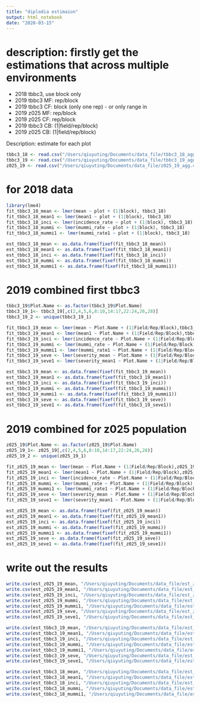```yaml
---
title: "diplodia estimaion"
output: html_notebook
date: "2020-03-15"
---
```


# description: firstly get the estimations that across multiple environments
* 2018 tbbc3, use block only
* 2019 tbbc3 MF: rep/block
* 2019 tbbc3 CF: block (only one rep) - or only range in
*	2019 z025 MF: rep/block
* 2019 z025 CF: rep/block
* 2019 tbbc3 CB: (1|field/rep/block)
* 2019 z025 CB:  (1|field/rep/block)

Description: estimate for each plot 
```r
tbbc3_18 <- read.csv("/Users/qiuyuting/Documents/data_file/tbbc3_18_agg.csv", header = TRUE)
tbbc3_19 <- read.csv("/Users/qiuyuting/Documents/data_file/tbbc3_19_agg.csv", header = TRUE)
z025_19 <- read.csv("/Users/qiuyuting/Documents/data_file/z025_19_agg.csv", header = TRUE)
```


# for 2018 data
```r
library(lme4)
fit_tbbc3_18_mean <- lmer(mean ~ plot + (1|block), tbbc3_18)
fit_tbbc3_18_mean1 <- lmer(mean1 ~ plot + (1|block), tbbc3_18)
fit_tbbc3_18_inci <- lmer(incidence_rate ~ plot + (1|block), tbbc3_18)
fit_tbbc3_18_mummi <- lmer(mummi_rate ~ plot + (1|block), tbbc3_18)
fit_tbbc3_18_mummi1 <- lmer(mummi_rate1 ~ plot + (1|block), tbbc3_18)

est_tbbc3_18_mean <- as.data.frame(fixef(fit_tbbc3_18_mean))
est_tbbc3_18_mean1 <- as.data.frame(fixef(fit_tbbc3_18_mean1))
est_tbbc3_18_inci <- as.data.frame(fixef(fit_tbbc3_18_inci))
est_tbbc3_18_mummi <- as.data.frame(fixef(fit_tbbc3_18_mummi))
est_tbbc3_18_mummi1 <- as.data.frame(fixef(fit_tbbc3_18_mummi1))
```

# 2019 combined first tbbc3
```r
tbbc3_19$Plot.Name <- as.factor(tbbc3_19$Plot.Name)
tbbc3_19_1<- tbbc3_19[,c(2,4,5,6,8:10,14:17,22:24,26,28)]
tbbc3_19_2 <- unique(tbbc3_19_1)

fit_tbbc3_19_mean <- lmer(mean ~ Plot.Name + (1|Field/Rep/Block),tbbc3_19_2)
fit_tbbc3_19_mean1 <- lmer(mean1 ~ Plot.Name + (1|Field/Rep/Block),tbbc3_19_2)
fit_tbbc3_19_inci <- lmer(incidence_rate ~ Plot.Name + (1|Field/Rep/Block),tbbc3_19_2)
fit_tbbc3_19_mummi <- lmer(mummi_rate ~ Plot.Name + (1|Field/Rep/Block),tbbc3_19_2)
fit_tbbc3_19_mummi1 <- lmer(mummi_rate1 ~ Plot.Name + (1|Field/Rep/Block),tbbc3_19_2)
fit_tbbc3_19_seve <- lmer(severity_mean ~ Plot.Name + (1|Field/Rep/Block),tbbc3_19_2) 
fit_tbbc3_19_seve1 <- lmer(severity_mean1 ~ Plot.Name + (1|Field/Rep/Block),tbbc3_19_2)

est_tbbc3_19_mean <- as.data.frame(fixef(fit_tbbc3_19_mean))
est_tbbc3_19_mean1 <- as.data.frame(fixef(fit_tbbc3_19_mean1))
est_tbbc3_19_inci <- as.data.frame(fixef(fit_tbbc3_19_inci))
est_tbbc3_19_mummi <- as.data.frame(fixef(fit_tbbc3_19_mummi))
est_tbbc3_19_mummi1 <- as.data.frame(fixef(fit_tbbc3_19_mummi1))
est_tbbc3_19_seve <- as.data.frame(fixef(fit_tbbc3_19_seve))
est_tbbc3_19_seve1 <- as.data.frame(fixef(fit_tbbc3_19_seve1))
```

# 2019 combined for z025 population
```r
z025_19$Plot.Name <- as.factor(z025_19$Plot.Name)
z025_19_1<- z025_19[,c(2,4,5,6,8:10,14:17,22:24,26,28)]
z025_19_2 <- unique(z025_19_1)

fit_z025_19_mean <- lmer(mean ~ Plot.Name + (1|Field/Rep/Block),z025_19_2)
fit_z025_19_mean1 <- lmer(mean1 ~ Plot.Name + (1|Field/Rep/Block),z025_19_2) 
fit_z025_19_inci <- lmer(incidence_rate ~ Plot.Name + (1|Field/Rep/Block),z025_19_2)
fit_z025_19_mummi <- lmer(mummi_rate ~ Plot.Name + (1|Field/Rep/Block),z025_19_2) 
fit_z025_19_mummi1 <- lmer(mummi_rate1 ~ Plot.Name + (1|Field/Rep/Block),z025_19_2)  
fit_z025_19_seve <- lmer(severity_mean ~ Plot.Name + (1|Field/Rep/Block),z025_19_2) 
fit_z025_19_seve1 <- lmer(severity_mean1 ~ Plot.Name + (1|Field/Rep/Block),z025_19_2)

est_z025_19_mean <- as.data.frame(fixef(fit_z025_19_mean))
est_z025_19_mean1 <- as.data.frame(fixef(fit_z025_19_mean1))
est_z025_19_inci <- as.data.frame(fixef(fit_z025_19_inci))
est_z025_19_mummi <- as.data.frame(fixef(fit_z025_19_mummi))
est_z025_19_mummi1 <- as.data.frame(fixef(fit_z025_19_mummi1))
est_z025_19_seve <- as.data.frame(fixef(fit_z025_19_seve))
est_z025_19_seve1 <- as.data.frame(fixef(fit_z025_19_seve1))
```

# write out the results 
```r
write.csv(est_z025_19_mean, "/Users/qiuyuting/Documents/data_file/est_z025_19_mean.csv")
write.csv(est_z025_19_mean1, "/Users/qiuyuting/Documents/data_file/est_z025_19_mean1.csv")
write.csv(est_z025_19_inci, "/Users/qiuyuting/Documents/data_file/est_z025_19_inci.csv")
write.csv(est_z025_19_mummi, "/Users/qiuyuting/Documents/data_file/est_z025_19_mummi.csv")
write.csv(est_z025_19_mummi1, "/Users/qiuyuting/Documents/data_file/est_z025_19_mummi1.csv")
write.csv(est_z025_19_seve, "/Users/qiuyuting/Documents/data_file/est_z025_19_seve.csv")
write.csv(est_z025_19_seve1, "/Users/qiuyuting/Documents/data_file/est_z025_19_seve1.csv")

write.csv(est_tbbc3_19_mean, "/Users/qiuyuting/Documents/data_file/est_tbbc3_19_mean.csv")
write.csv(est_tbbc3_19_mean1, "/Users/qiuyuting/Documents/data_file/est_tbbc3_19_mean1.csv")
write.csv(est_tbbc3_19_inci, "/Users/qiuyuting/Documents/data_file/est_tbbc3_19_inci.csv")
write.csv(est_tbbc3_19_mummi, "/Users/qiuyuting/Documents/data_file/est_tbbc3_19_mummi.csv")
write.csv(est_tbbc3_19_mummi1, "/Users/qiuyuting/Documents/data_file/est_tbbc3_19_mummi1.csv")
write.csv(est_tbbc3_19_seve, "/Users/qiuyuting/Documents/data_file/est_tbbc3_19_seve.csv")
write.csv(est_tbbc3_19_seve1, "/Users/qiuyuting/Documents/data_file/est_tbbc3_19_seve1.csv")

write.csv(est_tbbc3_18_mean, "/Users/qiuyuting/Documents/data_file/est_tbbc3_18_mean.csv")
write.csv(est_tbbc3_18_mean1, "/Users/qiuyuting/Documents/data_file/est_tbbc3_18_mean1.csv")
write.csv(est_tbbc3_18_inci, "/Users/qiuyuting/Documents/data_file/est_tbbc3_18_inci.csv")
write.csv(est_tbbc3_18_mummi, "/Users/qiuyuting/Documents/data_file/est_tbbc3_18_mummi.csv")
write.csv(est_tbbc3_18_mummi1, "/Users/qiuyuting/Documents/data_file/est_tbbc3_18_mummi1.csv")
```

